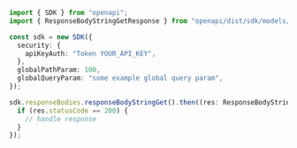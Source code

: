 ```typescript showLineNumbers copy filename="Response Body String Get usage example"
import { SDK } from "openapi";
import { ResponseBodyStringGetResponse } from "openapi/dist/sdk/models/operations";

const sdk = new SDK({
  security: {
    apiKeyAuth: "Token YOUR_API_KEY",
  },
  globalPathParam: 100,
  globalQueryParam: "some example global query param",
});

sdk.responseBodies.responseBodyStringGet().then((res: ResponseBodyStringGetResponse) => {
  if (res.statusCode == 200) {
    // handle response
  }
});
```
